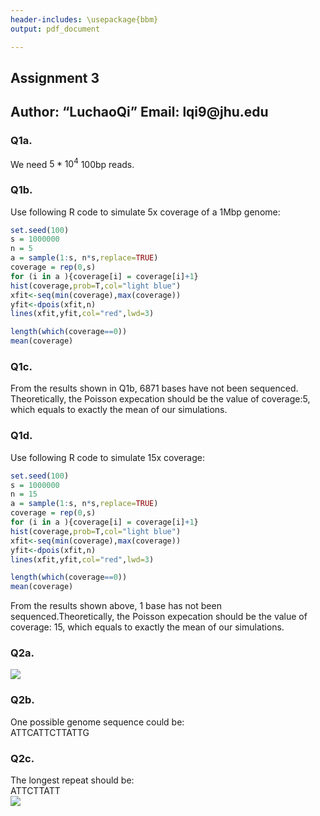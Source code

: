 ```yaml
---
header-includes: \usepackage{bbm}
output: pdf_document

---
```


   
## Assignment 3  
## Author: "LuchaoQi" Email: lqi9@jhu.edu

### Q1a.  

We need $5*10^4$ 100bp reads.  

\begin{align*}
    n*100bp &= 1Mbp * 5\\
    n &= \frac{5*10^6}{10^2} \\
    n &=5*10^4 
\end{align*}  

\pagebreak  

### Q1b.  

Use following R code to simulate 5x coverage of a 1Mbp genome:  
```r

set.seed(100)
s = 1000000
n = 5
a = sample(1:s, n*s,replace=TRUE)
coverage = rep(0,s)
for (i in a ){coverage[i] = coverage[i]+1}
hist(coverage,prob=T,col="light blue")
xfit<-seq(min(coverage),max(coverage))
yfit<-dpois(xfit,n)
lines(xfit,yfit,col="red",lwd=3)

length(which(coverage==0))
mean(coverage)
```

\pagebreak

### Q1c.  

From the results shown in Q1b, 6871 bases have not been sequenced. Theoretically, the Poisson expecation should be the value of coverage:5, which equals to exactly the mean of our simulations. 

\pagebreak

### Q1d.  

Use following R code to simulate 15x coverage:  

```r
set.seed(100)
s = 1000000
n = 15
a = sample(1:s, n*s,replace=TRUE)
coverage = rep(0,s)
for (i in a ){coverage[i] = coverage[i]+1}
hist(coverage,prob=T,col="light blue")
xfit<-seq(min(coverage),max(coverage))
yfit<-dpois(xfit,n)
lines(xfit,yfit,col="red",lwd=3)

length(which(coverage==0))
mean(coverage)
```

From the results shown above, 1 base has not been sequenced.Theoretically, the Poisson expecation should be the value of coverage: 15, which equals to exactly the mean of our simulations. 

\pagebreak  

### Q2a.  

![](C:\Users\lcqi\OneDrive\Desktop\Courses\Computational Genomics Applied Comparativa Genomics\hw3\q2a.png)
\pagebreak

### Q2b.  

One possible genome sequence could be:  
ATTCATTCTTATTG


\pagebreak 

### Q2c.  

The longest repeat should be:  
ATTCTTATT  
![](C:\Users\lcqi\OneDrive\Desktop\Courses\Computational Genomics Applied Comparativa Genomics\hw3\q2c.png)

\pagebreak
